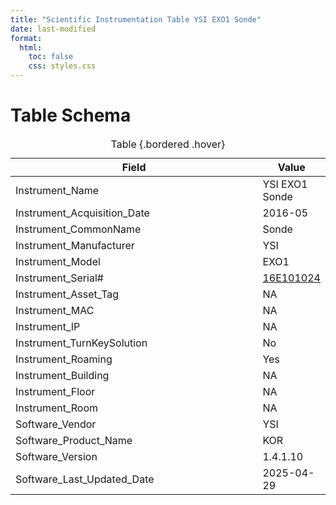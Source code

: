 ```yaml
---
title: "Scientific Instrumentation Table YSI EXO1 Sonde"
date: last-modified
format:
  html:
    toc: false
    css: styles.css
---
```


# Table Schema

| Field                          | Value |
|--------------------------------|-------|
| Instrument_Name                | YSI EXO1 Sonde         |
| Instrument_Acquisition_Date    |  2016-05               |
| Instrument_CommonName          | Sonde                  |
| Instrument_Manufacturer        | YSI                    |
| Instrument_Model               | EXO1                   |
| Instrument_Serial#             | [16E101024](/assets/images/YSI-EXO1-Sonde-Serial_Number.jpg)      |
| Instrument_Asset_Tag           | NA                     |
| Instrument_MAC                 | NA                     |
| Instrument_IP                  | NA                     |
| Instrument_TurnKeySolution     | No                     |
| Instrument_Roaming             | Yes                    |
| Instrument_Building            | NA                     |
| Instrument_Floor               | NA                     |
| Instrument_Room                | NA                     |
| Software_Vendor                | YSI                    |
| Software_Product_Name          | KOR                    |
| Software_Version               | 1.4.1.10               |
| Software_Last_Updated_Date     | 2025-04-29             |

: Table {.bordered .hover}